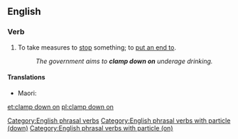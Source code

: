 ==English==

===Verb===
{{head|en|verb}}

# {{lb|en|transitive|idiomatic}} To take measures to [[stop]] something; to [[put an end to]].
#: '' The government aims to '''clamp down on''' underage drinking.''

====Translations====
{{trans-top|to take measures to stop something}}
{{trans-mid}}
* Maori: {{t|mi|pēhipēhi }}
{{trans-bottom}}

[[Category:English phrasal verbs]]
[[Category:English phrasal verbs with particle (down)]]
[[Category:English phrasal verbs with particle (on)]]

[[et:clamp down on]]
[[pl:clamp down on]]